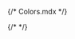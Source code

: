 {/* Colors.mdx */}


<Meta title="Token/Colors" />

<ColorPalette>
  <ColorItem
    title="theme.color.primary"
    subtitle="Status of the primary"
    colors={{ Default: '#533BD4', Hover: '#3F2A9E' }}
  />
  <ColorItem
    title="theme.color.secondary"
    subtitle="Status of the secondary"
    colors={{ Default: '#68E1FE', Hover: '#4DC8E4' }}
  />
  <ColorItem
    title="theme.color.tertiary"
    subtitle="Status of the tertiary"
    colors={{ Default: '#EF68FF', Hover: '#D94DE4' }}
  />
  <ColorItem
    title="theme.color.success"
    subtitle="Status of the success"
    colors={{ Default: '#28C76F', Hover: '#28C76F' }}
  />
  <ColorItem
    title="theme.color.warning"
    subtitle="Status of the warning"
    colors={{ Default: '#FF9F43', Hover: '#FF9F43' }}
  />
  <ColorItem
    title="theme.color.error"
    subtitle="Status of the error"
    colors={{ Default: '#FF4C51', Hover: '#FF4C51' }}
  />
  <ColorItem
    title="theme.color.info"
    subtitle="Status of the info"
    colors={{ Default: '#00BAD1', Hover: '#00BAD1' }}
  />
  <ColorItem
    title="theme.color.disabled"
    subtitle="Status of the disabled"
    colors={{ Default: '#EEEEEE' }}
  />
  <ColorItem
    title="theme.color.mode"
    subtitle="light and dark"
    colors={{ Light: '#000000', Dark: '#FFFFFF' }}
  />
  <ColorItem
    title="theme.color.layout"
    subtitle="Status of the layout"
    colors={{ Header: '#5F6873', Background: '#5F6873', Sidebar: '5F6873' }}
  />
  <ColorItem
    title="theme.color.border"
    subtitle="Status of the border"
    colors={{ Default: '#D9D9D9', Selected: '#FF6B00', Disabled: '#D9D9D9' }}
  />
  <ColorItem
    title="theme.color.text"
    subtitle="Status of the text"
    colors={{
      Primary: '#1C1C1C',
      Secondary: '#4D4D4D',
      Helper: '#808080',
      Placeholder: '#CCCCCC',
    }}
  />
  {/* <ColorItem
    title="theme.color.positive"
    subtitle="Green"
    colors={{
      Apple: 'rgba(102,191,60,1)',
      Apple80: 'rgba(102,191,60,.8)',
      Apple60: 'rgba(102,191,60,.6)',
      Apple30: 'rgba(102,191,60,.3)',
    }}
  /> */}
</ColorPalette>
